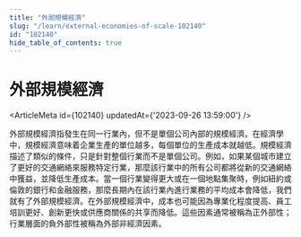 ```yaml
---
title: "外部規模經濟"
slug: "/learn/external-economies-of-scale-102140"
id: "102140"
hide_table_of_contents: true
---
```



# 外部規模經濟

<ArticleMeta id={102140} updatedAt={'2023-09-26 13:59:00'} />
<div className='border-solid border-b border-t-0 my-4 border-[var(--ifm-color-gray-300)]' />

外部規模經濟指發生在同一行業內，但不是單個公司內部的規模經濟。在經濟學中，規模經濟意味着企業生產的單位越多，每個單位的生產成本就越低。規模經濟描述了類似的條件，只是針對整個行業而不是單個公司。例如，如果某個城市建立了更好的交通網絡來服務特定行業，那麼該行業中的所有公司都將從新的交通網絡中獲益，並降低生產成本。當一個行業變得更大或在一個地點集聚時，例如紐約或倫敦的銀行和金融服務，那麼長期內在該行業內進行業務的平均成本會降低，我們就有了外部規模經濟。在外部規模經濟中，成本也可能因為專業化程度提高、員工培訓更好、創新更快或供應商關係的共享而降低。這些因素通常被稱為正外部性；行業層面的負外部性被稱為外部非經濟因素。
